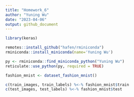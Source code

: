 ---
title: "Homework_6"
author: "Yuning Wu"
date: "2023-04-06"
output: github_document
---

```{r}
library(keras)
```

```{r}
remotes::install_github("hafen/rminiconda")
rminiconda::install_miniconda(name='Yuning Wu')
```
```{r}
py <- rminiconda::find_miniconda_python("Yuning Wu")
reticulate::use_python(py, required = TRUE)
```

```{r}
fashion_mnist <- dataset_fashion_mnist()

c(train_images, train_labels) %<-% fashion_mnist$train
c(test_images, test_labels) %<-% fashion_mnist$test
```

